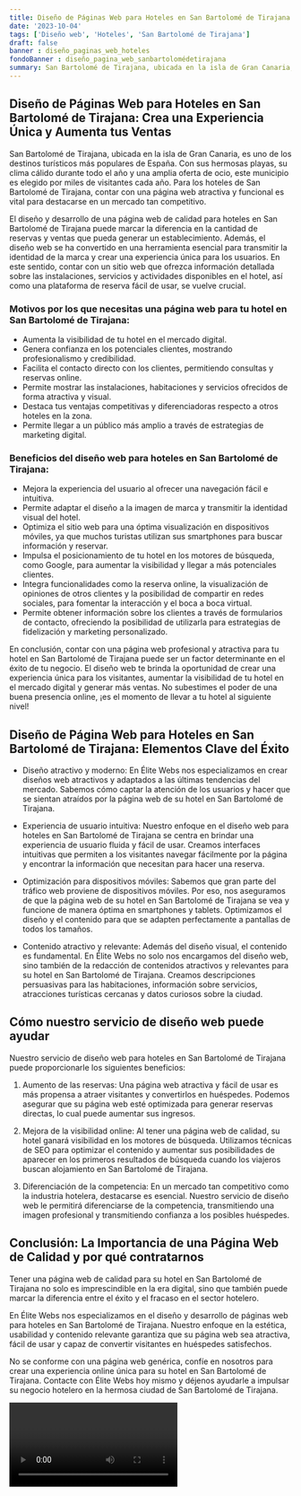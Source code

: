 ```yaml
---
title: Diseño de Páginas Web para Hoteles en San Bartolomé de Tirajana
date: '2023-10-04'
tags: ['Diseño web', 'Hoteles', 'San Bartolomé de Tirajana']
draft: false
banner : diseño_paginas_web_hoteles
fondoBanner : diseño_pagina_web_sanbartolomédetirajana
summary: San Bartolomé de Tirajana, ubicada en la isla de Gran Canaria, es uno de los destinos turísticos más populares de España. Con sus hermosas playas, su clima cálido durante todo el año y una amplia oferta de ocio, este municipio es elegido por miles de visitantes cada año. Para los hoteles de San Bartolomé de Tirajana, contar con una página web atractiva y funcional es vital para destacarse en un mercado tan competitivo.
---
```


## Diseño de Páginas Web para Hoteles en San Bartolomé de Tirajana: Crea una Experiencia Única y Aumenta tus Ventas

San Bartolomé de Tirajana, ubicada en la isla de Gran Canaria, es uno de los destinos turísticos más populares de España. Con sus hermosas playas, su clima cálido durante todo el año y una amplia oferta de ocio, este municipio es elegido por miles de visitantes cada año. Para los hoteles de San Bartolomé de Tirajana, contar con una página web atractiva y funcional es vital para destacarse en un mercado tan competitivo.

El diseño y desarrollo de una página web de calidad para hoteles en San Bartolomé de Tirajana puede marcar la diferencia en la cantidad de reservas y ventas que pueda generar un establecimiento. Además, el diseño web se ha convertido en una herramienta esencial para transmitir la identidad de la marca y crear una experiencia única para los usuarios. En este sentido, contar con un sitio web que ofrezca información detallada sobre las instalaciones, servicios y actividades disponibles en el hotel, así como una plataforma de reserva fácil de usar, se vuelve crucial.

### Motivos por los que necesitas una página web para tu hotel en San Bartolomé de Tirajana:

* Aumenta la visibilidad de tu hotel en el mercado digital.
* Genera confianza en los potenciales clientes, mostrando profesionalismo y credibilidad.
* Facilita el contacto directo con los clientes, permitiendo consultas y reservas online.
* Permite mostrar las instalaciones, habitaciones y servicios ofrecidos de forma atractiva y visual.
* Destaca tus ventajas competitivas y diferenciadoras respecto a otros hoteles en la zona.
* Permite llegar a un público más amplio a través de estrategias de marketing digital.

### Beneficios del diseño web para hoteles en San Bartolomé de Tirajana:

* Mejora la experiencia del usuario al ofrecer una navegación fácil e intuitiva.
* Permite adaptar el diseño a la imagen de marca y transmitir la identidad visual del hotel.
* Optimiza el sitio web para una óptima visualización en dispositivos móviles, ya que muchos turistas utilizan sus smartphones para buscar información y reservar.
* Impulsa el posicionamiento de tu hotel en los motores de búsqueda, como Google, para aumentar la visibilidad y llegar a más potenciales clientes.
* Integra funcionalidades como la reserva online, la visualización de opiniones de otros clientes y la posibilidad de compartir en redes sociales, para fomentar la interacción y el boca a boca virtual.
* Permite obtener información sobre los clientes a través de formularios de contacto, ofreciendo la posibilidad de utilizarla para estrategias de fidelización y marketing personalizado.

En conclusión, contar con una página web profesional y atractiva para tu hotel en San Bartolomé de Tirajana puede ser un factor determinante en el éxito de tu negocio. El diseño web te brinda la oportunidad de crear una experiencia única para los visitantes, aumentar la visibilidad de tu hotel en el mercado digital y generar más ventas. No subestimes el poder de una buena presencia online, ¡es el momento de llevar a tu hotel al siguiente nivel!

<GifSeo />

<Cta />

## Diseño de Página Web para Hoteles en San Bartolomé de Tirajana: Elementos Clave del Éxito

- Diseño atractivo y moderno: En Élite Webs nos especializamos en crear diseños web atractivos y adaptados a las últimas tendencias del mercado. Sabemos cómo captar la atención de los usuarios y hacer que se sientan atraídos por la página web de su hotel en San Bartolomé de Tirajana.

- Experiencia de usuario intuitiva: Nuestro enfoque en el diseño web para hoteles en San Bartolomé de Tirajana se centra en brindar una experiencia de usuario fluida y fácil de usar. Creamos interfaces intuitivas que permiten a los visitantes navegar fácilmente por la página y encontrar la información que necesitan para hacer una reserva.

- Optimización para dispositivos móviles: Sabemos que gran parte del tráfico web proviene de dispositivos móviles. Por eso, nos aseguramos de que la página web de su hotel en San Bartolomé de Tirajana se vea y funcione de manera óptima en smartphones y tablets. Optimizamos el diseño y el contenido para que se adapten perfectamente a pantallas de todos los tamaños.

- Contenido atractivo y relevante: Además del diseño visual, el contenido es fundamental. En Élite Webs no solo nos encargamos del diseño web, sino también de la redacción de contenidos atractivos y relevantes para su hotel en San Bartolomé de Tirajana. Creamos descripciones persuasivas para las habitaciones, información sobre servicios, atracciones turísticas cercanas y datos curiosos sobre la ciudad.

## Cómo nuestro servicio de diseño web puede ayudar

Nuestro servicio de diseño web para hoteles en San Bartolomé de Tirajana puede proporcionarle los siguientes beneficios:

1. Aumento de las reservas: Una página web atractiva y fácil de usar es más propensa a atraer visitantes y convertirlos en huéspedes. Podemos asegurar que su página web esté optimizada para generar reservas directas, lo cual puede aumentar sus ingresos.

2. Mejora de la visibilidad online: Al tener una página web de calidad, su hotel ganará visibilidad en los motores de búsqueda. Utilizamos técnicas de SEO para optimizar el contenido y aumentar sus posibilidades de aparecer en los primeros resultados de búsqueda cuando los viajeros buscan alojamiento en San Bartolomé de Tirajana.

3. Diferenciación de la competencia: En un mercado tan competitivo como la industria hotelera, destacarse es esencial. Nuestro servicio de diseño web le permitirá diferenciarse de la competencia, transmitiendo una imagen profesional y transmitiendo confianza a los posibles huéspedes.

## Conclusión: La Importancia de una Página Web de Calidad y por qué contratarnos

Tener una página web de calidad para su hotel en San Bartolomé de Tirajana no solo es imprescindible en la era digital, sino que también puede marcar la diferencia entre el éxito y el fracaso en el sector hotelero.

En Élite Webs nos especializamos en el diseño y desarrollo de páginas web para hoteles en San Bartolomé de Tirajana. Nuestro enfoque en la estética, usabilidad y contenido relevante garantiza que su página web sea atractiva, fácil de usar y capaz de convertir visitantes en huéspedes satisfechos.

No se conforme con una página web genérica, confíe en nosotros para crear una experiencia online única para su hotel en San Bartolomé de Tirajana. Contacte con Élite Webs hoy mismo y déjenos ayudarle a impulsar su negocio hotelero en la hermosa ciudad de San Bartolomé de Tirajana.

<Video />

<CtaBot job='Hoteles' city='San Bartolomé de Tirajana'/>

<Gmaps query='San Bartolomé de Tirajana+españa+maps' />